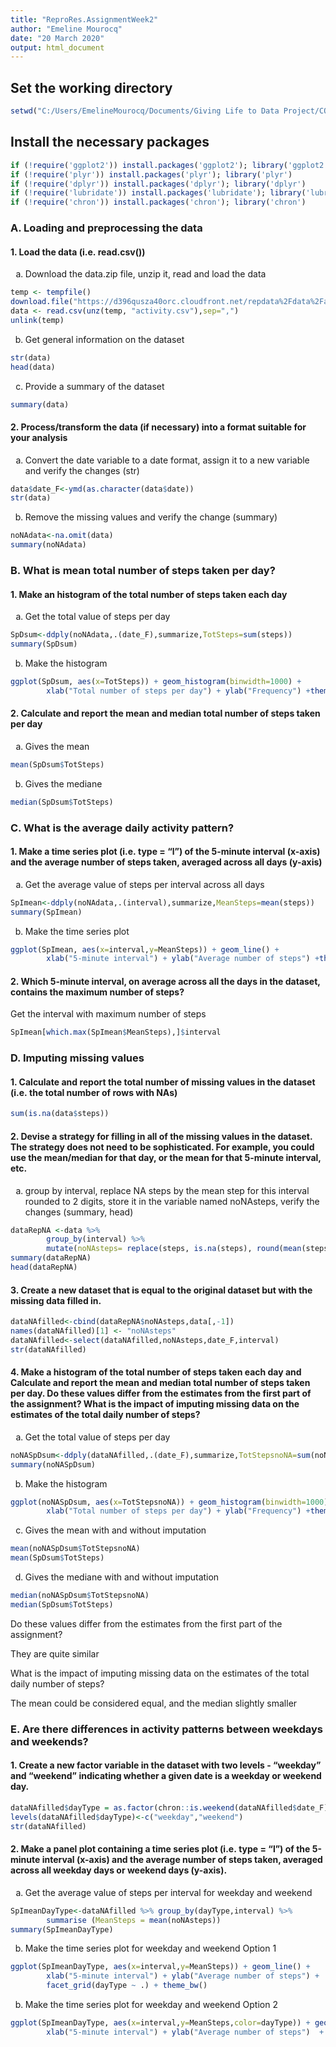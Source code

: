 ---
title: "ReproRes.AssignmentWeek2"
author: "Emeline Mourocq"
date: "20 March 2020"
output: html_document
---

## Set the working directory

```{r}
setwd("C:/Users/EmelineMourocq/Documents/Giving Life to Data Project/COURS/Coursera-Data Science Specialization/Cours 5 - Reporductilbe Research/Week 2/Assignement week 2")
```

## Install the necessary packages
```{r, echo=TRUE, results='hide', warning=FALSE, message=FALSE}
if (!require('ggplot2')) install.packages('ggplot2'); library('ggplot2')
if (!require('plyr')) install.packages('plyr'); library('plyr')
if (!require('dplyr')) install.packages('dplyr'); library('dplyr')
if (!require('lubridate')) install.packages('lubridate'); library('lubridate')
if (!require('chron')) install.packages('chron'); library('chron')
```

### A. Loading and preprocessing the data

#### 1. Load the data (i.e. read.csv())

a. Download the data.zip file, unzip it, read and load the data

```{r}
temp <- tempfile()
download.file("https://d396qusza40orc.cloudfront.net/repdata%2Fdata%2Factivity.zip",temp)
data <- read.csv(unz(temp, "activity.csv"),sep=",")
unlink(temp)
```

b. Get general information on the dataset

```{r}
str(data)
head(data)
```

c. Provide a summary of the dataset

```{r}
summary(data)
```

#### 2. Process/transform the data (if necessary) into a format suitable for your analysis

a. Convert the date variable to a date format, assign it to a new variable and verify the changes (str)

```{r}
data$date_F<-ymd(as.character(data$date))
str(data)
```

b. Remove the missing values and verify the change (summary)

```{r}
noNAdata<-na.omit(data)
summary(noNAdata)
```

### B. What is mean total number of steps taken per day?

#### 1. Make an histogram of the total number of steps taken each day

a. Get the total value of steps per day

```{r}
SpDsum<-ddply(noNAdata,.(date_F),summarize,TotSteps=sum(steps))
summary(SpDsum)
```

b. Make the histogram

```{r}
ggplot(SpDsum, aes(x=TotSteps)) + geom_histogram(binwidth=1000) +
        xlab("Total number of steps per day") + ylab("Frequency") +theme_bw()
```

#### 2. Calculate and report the mean and median total number of steps taken per day

a. Gives the mean

```{r}
mean(SpDsum$TotSteps)
```

b. Gives the mediane

```{r}
median(SpDsum$TotSteps)
```

### C. What is the average daily activity pattern?

#### 1. Make a time series plot (i.e. type = "l") of the 5-minute interval (x-axis) and the average number of steps taken, averaged across all days (y-axis)

a. Get the average value of steps per interval across all days

```{r}
SpImean<-ddply(noNAdata,.(interval),summarize,MeanSteps=mean(steps))
summary(SpImean)
```

b. Make the time series plot

```{r}
ggplot(SpImean, aes(x=interval,y=MeanSteps)) + geom_line() +
        xlab("5-minute interval") + ylab("Average number of steps") +theme_bw()
```

#### 2. Which 5-minute interval, on average across all the days in the dataset, contains the maximum number of steps?

Get the interval with maximum number of steps

```{r}
SpImean[which.max(SpImean$MeanSteps),]$interval
```

### D. Imputing missing values

#### 1. Calculate and report the total number of missing values in the dataset (i.e. the total number of rows with NAs)

```{r}
sum(is.na(data$steps))
```

#### 2. Devise a strategy for filling in all of the missing values in the dataset. The strategy does not need to be sophisticated. For example, you could use the mean/median for that day, or the mean for that 5-minute interval, etc.

a. group by interval, replace NA steps by the mean step for this interval rounded to 2 digits, store it in the variable named noNAsteps, verify the changes (summary, head)
 
```{r}
dataRepNA <-data %>% 
        group_by(interval) %>%
        mutate(noNAsteps= replace(steps, is.na(steps), round(mean(steps, na.rm=TRUE),2)))
summary(dataRepNA)
head(dataRepNA)
```


#### 3. Create a new dataset that is equal to the original dataset but with the missing data filled in.

```{r}
dataNAfilled<-cbind(dataRepNA$noNAsteps,data[,-1])
names(dataNAfilled)[1] <- "noNAsteps"
dataNAfilled<-select(dataNAfilled,noNAsteps,date_F,interval)
str(dataNAfilled)
```


#### 4. Make a histogram of the total number of steps taken each day and Calculate and report the mean and median total number of steps taken per day. Do these values differ from the estimates from the first part of the assignment? What is the impact of imputing missing data on the estimates of the total daily number of steps?

a. Get the total value of steps per day

```{r}
noNASpDsum<-ddply(dataNAfilled,.(date_F),summarize,TotStepsnoNA=sum(noNAsteps))
summary(noNASpDsum)
```

b. Make the histogram

```{r}
ggplot(noNASpDsum, aes(x=TotStepsnoNA)) + geom_histogram(binwidth=1000) +
        xlab("Total number of steps per day") + ylab("Frequency") +theme_bw()
```

c. Gives the mean with and without imputation

```{r}
mean(noNASpDsum$TotStepsnoNA)
mean(SpDsum$TotSteps)
```

d. Gives the mediane with and without imputation

```{r}
median(noNASpDsum$TotStepsnoNA)
median(SpDsum$TotSteps)
```

Do these values differ from the estimates from the first part of the assignment? 

They are quite similar

What is the impact of imputing missing data on the estimates of the total daily number of steps?

The mean could be considered equal, and the median slightly smaller

### E. Are there differences in activity patterns between weekdays and weekends?

#### 1. Create a new factor variable in the dataset with two levels - "weekday" and "weekend" indicating whether a given date is a weekday or weekend day.

```{r}
dataNAfilled$dayType = as.factor(chron::is.weekend(dataNAfilled$date_F))
levels(dataNAfilled$dayType)<-c("weekday","weekend")
str(dataNAfilled)
```


#### 2. Make a panel plot containing a time series plot (i.e. type = "l") of the 5-minute interval (x-axis) and the average number of steps taken, averaged across all weekday days or weekend days (y-axis).
 
a. Get the average value of steps per interval for weekday and weekend

```{r}
SpImeanDayType<-dataNAfilled %>% group_by(dayType,interval) %>% 
        summarise (MeanSteps = mean(noNAsteps))
summary(SpImeanDayType)
```

b. Make the time series plot for weekday and weekend Option 1

```{r}
ggplot(SpImeanDayType, aes(x=interval,y=MeanSteps)) + geom_line() +
        xlab("5-minute interval") + ylab("Average number of steps") +
        facet_grid(dayType ~ .) + theme_bw()
```

b. Make the time series plot for weekday and weekend Option 2

```{r}
ggplot(SpImeanDayType, aes(x=interval,y=MeanSteps,color=dayType)) + geom_line() +
        xlab("5-minute interval") + ylab("Average number of steps")  + theme_bw()
```